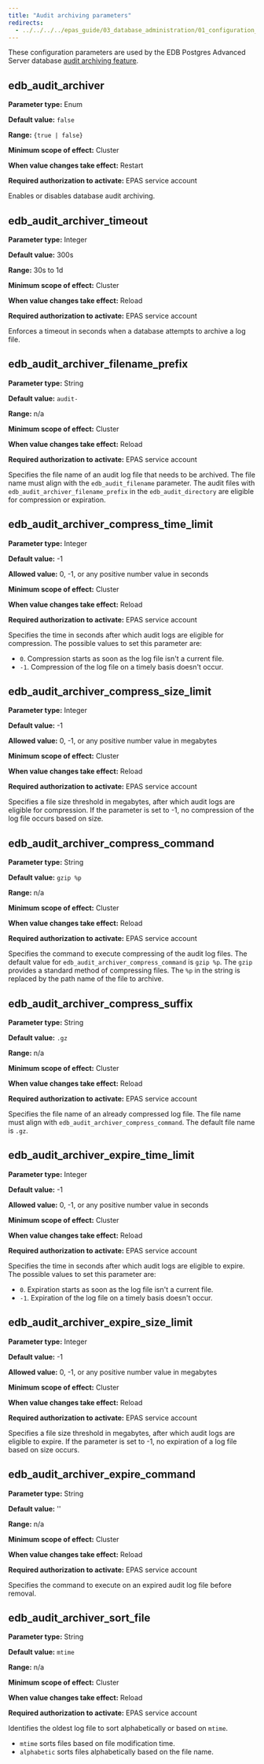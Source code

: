 ```yaml
---
title: "Audit archiving parameters"
redirects:
  - ../../../../epas_guide/03_database_administration/01_configuration_parameters/03_configuration_parameters_by_functionality/14_audit_archiver #generated for docs/epas/reorg-role-use-case-mode
---
```


<div id="audit_archiver" class="registered_link"></div>

These configuration parameters are used by the EDB Postgres Advanced Server database [audit archiving feature](/../../../epas_security_guide/05_edb_audit_logging/08_audit_log_archiving/).

## edb_audit_archiver

**Parameter type:** Enum

**Default value:** `false`

**Range:** `{true | false}`

**Minimum scope of effect:** Cluster

**When value changes take effect:** Restart

**Required authorization to activate:** EPAS service account

Enables or disables database audit archiving. 

## edb_audit_archiver_timeout

**Parameter type:** Integer

**Default value:** 300s

**Range:** 30s to 1d

**Minimum scope of effect:** Cluster

**When value changes take effect:** Reload

**Required authorization to activate:** EPAS service account

Enforces a timeout in seconds when a database attempts to archive a log file. 

## edb_audit_archiver_filename_prefix

**Parameter type:** String

**Default value:** `audit-`

**Range:** n/a

**Minimum scope of effect:** Cluster

**When value changes take effect:** Reload

**Required authorization to activate:** EPAS service account

Specifies the file name of an audit log file that needs to be archived. The file name must align with the `edb_audit_filename` parameter. The audit files with `edb_audit_archiver_filename_prefix` in the `edb_audit_directory` are eligible for compression or expiration.

## edb_audit_archiver_compress_time_limit

**Parameter type:** Integer

**Default value:** -1

**Allowed value:** 0, -1, or any positive number value in seconds

**Minimum scope of effect:** Cluster

**When value changes take effect:** Reload

**Required authorization to activate:** EPAS service account

Specifies the time in seconds after which audit logs are eligible for compression. The possible values to set this parameter are: 

-  `0`. Compression starts as soon as the log file isn't a current file. 
-  `-1`. Compression of the log file on a timely basis doesn't occur.

## edb_audit_archiver_compress_size_limit

**Parameter type:** Integer

**Default value:** -1

**Allowed value:** 0, -1, or any positive number value in megabytes

**Minimum scope of effect:** Cluster

**When value changes take effect:** Reload

**Required authorization to activate:** EPAS service account

Specifies a file size threshold in megabytes, after which audit logs are eligible for compression. If the parameter is set to -1, no compression of the log file occurs based on size.

## edb_audit_archiver_compress_command

**Parameter type:** String

**Default value:** `gzip %p`

**Range:** n/a

**Minimum scope of effect:** Cluster

**When value changes take effect:** Reload

**Required authorization to activate:** EPAS service account

Specifies the command to execute compressing of the audit log files. The default value for `edb_audit_archiver_compress_command` is `gzip %p`. The `gzip` provides a standard method of compressing files. The `%p` in the string is replaced by the path name of the file to archive.

## edb_audit_archiver_compress_suffix

**Parameter type:** String

**Default value:** `.gz`

**Range:** n/a

**Minimum scope of effect:** Cluster

**When value changes take effect:** Reload

**Required authorization to activate:** EPAS service account

Specifies the file name of an already compressed log file. The file name must align with `edb_audit_archiver_compress_command`. The default file name is `.gz`. 

## edb_audit_archiver_expire_time_limit

**Parameter type:** Integer

**Default value:** -1

**Allowed value:** 0, -1, or any positive number value in seconds

**Minimum scope of effect:** Cluster

**When value changes take effect:** Reload

**Required authorization to activate:** EPAS service account

Specifies the time in seconds after which audit logs are eligible to expire. The possible values to set this parameter are: 

-  `0`. Expiration starts as soon as the log file isn't a current file. 
-  `-1`. Expiration of the log file on a timely basis doesn't occur.

## edb_audit_archiver_expire_size_limit 

**Parameter type:** Integer

**Default value:** -1

**Allowed value:** 0, -1, or any positive number value in megabytes

**Minimum scope of effect:** Cluster

**When value changes take effect:** Reload

**Required authorization to activate:** EPAS service account

Specifies a file size threshold in megabytes, after which audit logs are eligible to expire. If the parameter is set to -1, no expiration of a log file based on size occurs.

## edb_audit_archiver_expire_command 

**Parameter type:** String

**Default value:** ''

**Range:** n/a

**Minimum scope of effect:** Cluster

**When value changes take effect:** Reload

**Required authorization to activate:** EPAS service account

Specifies the command to execute on an expired audit log file before removal.

## edb_audit_archiver_sort_file 

**Parameter type:** String

**Default value:** `mtime`

**Range:** n/a

**Minimum scope of effect:** Cluster

**When value changes take effect:** Reload

**Required authorization to activate:** EPAS service account

Identifies the oldest log file to sort alphabetically or based on `mtime`. 

-  `mtime` sorts files based on file modification time. 
-  `alphabetic` sorts files alphabetically based on the file name.
